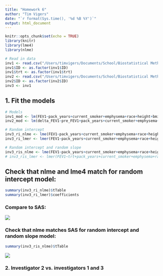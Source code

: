 ```yaml
---
title: "Homework 6"
author: "Tim Vigers"
date: "`r format(Sys.time(), '%d %B %Y')`"
output: html_document
---
```


```r
knitr::opts_chunk$set(echo = TRUE)
library(knitr)
library(lme4)
library(nlme)
```

```r
# Read in data
inv1 <- read.csv("/Users/timvigers/Documents/School/Biostatistical Methods 2/Homeworks/Homework 6/file2_FEV1.csv")
inv1$ID <- as.factor(inv1$ID)
inv1$trt <- as.factor(inv1$trt)
inv2 <- read.csv("/Users/timvigers/Documents/School/Biostatistical Methods 2/Homeworks/Homework 6/file1_FEV1.csv")
inv2$ID <- as.factor(inv2$ID)
inv3 <- inv1
```
 
## 1. Fit the models 
 
```r
# Models
inv1_mod <- lm(FEV1~pack_years+current_smoker+emphysema+race+height+bmi+trt,data=inv1)
inv2_mod <- lm(delta_FEV1~pre_FEV1+pack_years+current_smoker+emphysema+race+height+bmi,data=inv2)

# Random intercept
inv3_ri_nlme <- lme(FEV1~pack_years+current_smoker+emphysema+race+height+bmi+trt,random = ~1|ID,data=inv3)
inv3_ri_lmer <- lmer(FEV1~pack_years+current_smoker+emphysema+race+height+bmi+trt+(1|ID),data=inv3)

# Random intercept and random slope
inv3_ris_nlme <- lme(FEV1~pack_years+current_smoker+emphysema+race+height+bmi+trt,random = ~1+trt|ID,data=inv3)
# inv3_ris_lmer <- lmer(FEV1~trt+pack_years+current_smoker+emphysema+race+height+bmi+(1+trt|ID),data=inv3)
```

## Check that nlme and lme4 match for random intercept model:

```r
summary(inv3_ri_nlme)$tTable
summary(inv3_ri_lmer)$coefficients
```

### Compare to SAS:

![](/Users/timvigers/Documents/School/Biostatistical Methods 2/Homeworks/Homework 6/RI.png)

### Check that nlme matches SAS for random intercept and random slope model:

```r
summary(inv3_ris_nlme)$tTable
```

![](/Users/timvigers/Documents/School/Biostatistical Methods 2/Homeworks/Homework 6/RI and RS.png)

### 2. Investigator 2 vs. investigators 1 and 3